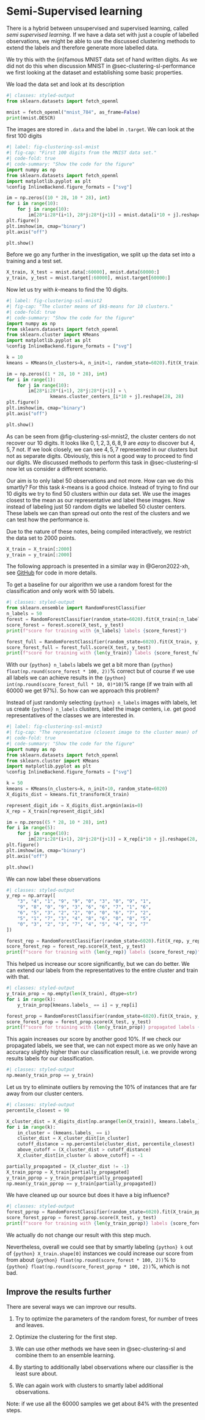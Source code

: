 # Semi-Supervised learning {#sec-clustering-ssl}

There is a hybrid between unsupervised and supervised learning, called _semi supervised learning_. 
If we have a data set with just a couple of labelled observations, we might be able to use the discussed clustering methods to extend the labels and therefore generate more labelled data. 

We try this with the (in)famous MNIST data set of hand written digits. 
As we did not do this when discussion MNIST in @sec-clustering-sl-performance we first looking at the dataset and establishing some basic properties.

We load the data set and look at its description
```python
#| classes: styled-output
from sklearn.datasets import fetch_openml

mnist = fetch_openml("mnist_784", as_frame=False)
print(mnist.DESCR)
```

The images are stored in `.data` and the label in `.target`.
We can look at the first 100 digits

```python
#| label: fig-clustering-ssl-mnist
#| fig-cap: "First 100 digits from the MNIST data set."
#| code-fold: true
#| code-summary: "Show the code for the figure"
import numpy as np
from sklearn.datasets import fetch_openml
import matplotlib.pyplot as plt
%config InlineBackend.figure_formats = ["svg"]

im = np.zeros((10 * 28, 10 * 28), int)
for i in range(10):
    for j in range(10):
        im[28*i:28*(i+1), 28*j:28*(j+1)] = mnist.data[i*10 + j].reshape(28, 28)
plt.figure()
plt.imshow(im, cmap="binary")
plt.axis("off")

plt.show()
```

Before we go any further in the investigation, we split up the data set into a training and a test set.

```python
X_train, X_test = mnist.data[:60000], mnist.data[60000:]
y_train, y_test = mnist.target[:60000], mnist.target[60000:]
```

Now let us try with $k$-means to find the 10 digits.

```python
#| label: fig-clustering-ssl-mnist2
#| fig-cap: "The cluster means of $k$-means for 10 clusters."
#| code-fold: true
#| code-summary: "Show the code for the figure"
import numpy as np
from sklearn.datasets import fetch_openml
from sklearn.cluster import KMeans
import matplotlib.pyplot as plt
%config InlineBackend.figure_formats = ["svg"]

k = 10
kmeans = KMeans(n_clusters=k, n_init=1, random_state=6020).fit(X_train)

im = np.zeros((1 * 28, 10 * 28), int)
for i in range(1):
    for j in range(10):
        im[28*i:28*(i+1), 28*j:28*(j+1)] = \
                kmeans.cluster_centers_[i*10 + j].reshape(28, 28)
plt.figure()
plt.imshow(im, cmap="binary")
plt.axis("off")

plt.show()
```
As can be seen from @fig-clustering-ssl-mnist2, the cluster centers do not recover our 10 digits. 
It looks like $0, 1, 2, 3, 6, 8, 9$ are _easy_ to discover but $4, 5, 7$ not.
If we look closely, we can see $4, 5, 7$ represented in our clusters but not as separate digits. 
Obviously, this is not a good way to proceed to find our digits.
We discussed methods to perform this task in @sec-clustering-sl now let us consider a different scenario. 

Our aim is to only label 50 observations and not more. 
How can we do this smartly?
For this task $k$-means is a good choice. 
Instead of trying to find our 10 digits we try to find 50 clusters within our data set.
We use the images closest to the mean as our representative and label these images. 
Now instead of labeling just 50 random digits we labelled 50 cluster centers.
These labels we can than spread out onto the rest of the clusters and we can test how the performance is. 

::: {.callout-important}
Due to the nature of these notes, being compiled interactively, we restrict the data set to 2000 points.

```python
X_train = X_train[:2000]
y_train = y_train[:2000]
```
:::

::: {.callout-important}
The following approach is presented in a similar way in @Geron2022-xh, see [GitHub](https://github.com/ageron/handson-ml3/blob/main/03_classification.ipynb) for code in more details. 
:::

To get a baseline for our algorithm we use a random forest for the classification and only work with 50 labels. 

```python
#| classes: styled-output
from sklearn.ensemble import RandomForestClassifier
n_labels = 50
forest = RandomForestClassifier(random_state=6020).fit(X_train[:n_labels], y_train[:n_labels])
score_forest = forest.score(X_test, y_test)
print(f"score for training with {n_labels} labels {score_forest}")

forest_full = RandomForestClassifier(random_state=6020).fit(X_train, y_train)
score_forest_full = forest_full.score(X_test, y_test)
print(f"score for training with {len(y_train)} labels {score_forest_full}")
```
With our `{python} n_labels` labels we get a bit more than `{python} float(np.round(score_forest * 100, 2))`% correct but of course if we use all labels we can achieve results in the `{python} int(np.round(score_forest_full * 10, 0)*10)`% range (if we train with all 60000 we get 97%).
So how can we approach this problem?

Instead of just randomly selecting `{python} n_labels` images with labels, let us create `{python} n_labels` clusters, label the image centers, i.e. get good representatives of the classes we are interested in.
```python
#| label: fig-clustering-ssl-mnist3
#| fig-cap: "The representative (closest image to the cluster mean) of the 50 clusters found with $k$-means for the first 1500 digits in the MNIST data set."
#| code-fold: true
#| code-summary: "Show the code for the figure"
import numpy as np
from sklearn.datasets import fetch_openml
from sklearn.cluster import KMeans
import matplotlib.pyplot as plt
%config InlineBackend.figure_formats = ["svg"]

k = 50
kmeans = KMeans(n_clusters=k, n_init=10, random_state=6020)
X_digits_dist = kmeans.fit_transform(X_train)

represent_digit_idx = X_digits_dist.argmin(axis=0)
X_rep = X_train[represent_digit_idx]

im = np.zeros((5 * 28, 10 * 28), int)
for i in range(5):
    for j in range(10):
        im[28*i:28*(i+1), 28*j:28*(j+1)] = X_rep[i*10 + j].reshape(28, 28)
plt.figure()
plt.imshow(im, cmap="binary")
plt.axis("off")

plt.show()
```
We can now label these observations
```python
#| classes: styled-output
y_rep = np.array([
    "3", "4", "1", "9", "9", "0", "3", "0", "9", "1",
    "9", "8", "0", "9", "3", "6", "6", "7", "1", "6",
    "6", "5", "3", "2", "2", "0", "0", "6", "7", "2",
    "5", "1", "7", "3", "4", "8", "6", "0", "8", "5",
    "0", "3", "2", "3", "7", "4", "5", "4", "2", "7" 
])

forest_rep = RandomForestClassifier(random_state=6020).fit(X_rep, y_rep)
score_forest_rep = forest_rep.score(X_test, y_test)
print(f"score for training with {len(y_rep)} labels {score_forest_rep}")
```

This helped us increase our score significantly, but we can do better.
We can extend our labels from the representatives to the entire cluster and train with that.

```python
#| classes: styled-output
y_train_prop = np.empty(len(X_train), dtype=str)
for i in range(k):
    y_train_prop[kmeans.labels_ == i] = y_rep[i]

forest_prop = RandomForestClassifier(random_state=6020).fit(X_train, y_train_prop)
score_forest_prop = forest_prop.score(X_test, y_test)
print(f"score for training with {len(y_train_prop)} propagated labels {score_forest_prop}")
```

This again increases our score by another good 10%. 
If we check our propagated labels, we see that, we can not expect more as we only have an accuracy slightly higher than our classification result, i.e. we provide wrong results labels for our classification.
```python
#| classes: styled-output
np.mean(y_train_prop == y_train)
```

Let us try to eliminate outliers by removing the 10% of instances that are far away from our cluster centers.

```python
#| classes: styled-output
percentile_closest = 90

X_cluster_dist = X_digits_dist[np.arange(len(X_train)), kmeans.labels_]
for i in range(k):
    in_cluster = (kmeans.labels_ == i)
    cluster_dist = X_cluster_dist[in_cluster]
    cutoff_distance = np.percentile(cluster_dist, percentile_closest)
    above_cutoff = (X_cluster_dist > cutoff_distance)
    X_cluster_dist[in_cluster & above_cutoff] = -1

partially_propagated = (X_cluster_dist != -1)
X_train_pprop = X_train[partially_propagated]
y_train_pprop = y_train_prop[partially_propagated]
np.mean(y_train_pprop == y_train[partially_propagated])
```
We have cleaned up our source but does it have a big influence?
```python
#| classes: styled-output
forest_pprop = RandomForestClassifier(random_state=6020).fit(X_train_pprop, y_train_pprop)
score_forest_pprop = forest_pprop.score(X_test, y_test)
print(f"score for training with {len(y_train_pprop)} labels {score_forest_pprop}")
```
We actually do not change our result with this step much.

Nevertheless, overall we could see that by smartly labeling `{python} k` out of `{python} X_train.shape[0]` instances we could increase our score from from about `{python} float(np.round(score_forest * 100, 2))`% to `{python} float(np.round(score_forest_pprop * 100, 2))`%, which is not bad.



::: {.callout-caution appearance="simple" icon=false}
:::: {#exr-semisupervised-improve}

## Improve the results further

There are several ways we can improve our results.

1. Try to optimize the parameters of the random forest, for number of trees and leaves. 

1. Optimize the clustering for the first step.

1. We can use other methods we have seen in @sec-clustering-sl and combine them to an ensemble learning. 

1. By starting to additionally label observations where our classifier is the least sure about. 

1. We can again work with clusters to smartly label additional observations.

Note: if we use all the 60000 samples we get about 84% with the presented steps.
::::
:::

